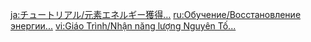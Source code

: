 {{Tutorial
|title    = Obtaining Energy
|subtitle = Combat Knowledge
|type     = Adventure
|icon     = Icon Tutorial Combat.png
|about    = Energy
|image1   = Tutorial Adventure Obtaining Energy.png
|text1    = Absorb {{Color|help|Elemental Orbs}} and {{Color|help|Elemental Particles}} to replenish energy. {{Color|help|Dealing Elemental DMG, defeating opponents, }}or performing other actions might also generate Elemental Orbs.
|sort     = 6002
}}
<noinclude>
<!-- interwikis -->
[[ja:チュートリアル/元素エネルギー獲得…]]
[[ru:Обучение/Восстановление энергии...]]
[[vi:Giáo Trình/Nhận năng lượng Nguyên Tố...]]
</noinclude>